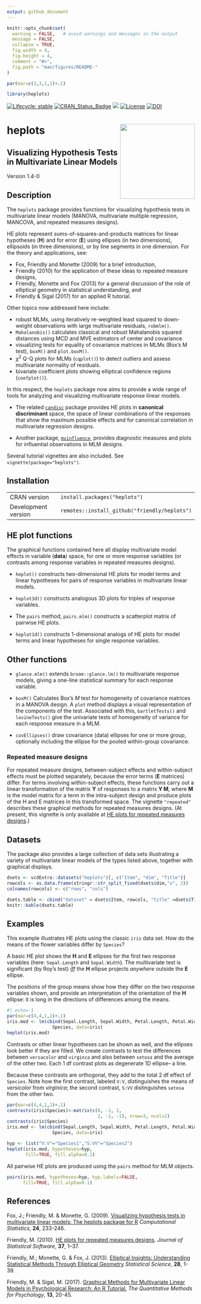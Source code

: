 ```yaml
---
output: github_document
---
```


<!-- README.md is generated from README.Rmd. Please edit that file and knit again -->

```r
knitr::opts_chunk$set(
  warning = FALSE,   # avoid warnings and messages in the output
  message = FALSE,
  collapse = TRUE,
  fig.width = 4,
  fig.height = 4,
  comment = "#>",
  fig.path = "man/figures/README-"
)

par(mar=c(3,3,1,1)+.1)
```

```r
library(heplots)
```

<!-- badges: start -->
[![Lifecycle: stable](https://img.shields.io/badge/lifecycle-stable-brightgreen.svg)](https://lifecycle.r-lib.org/articles/stages.html#stable)
[![CRAN_Status_Badge](http://www.r-pkg.org/badges/version/heplots)](http://cran.r-project.org/package=heplots)
[![](http://cranlogs.r-pkg.org/badges/grand-total/heplots)](https://cran.r-project.org/package=heplots)
[![License](https://img.shields.io/badge/license-GPL%20%28%3E=%202%29-brightgreen.svg?style=flat)](https://www.gnu.org/licenses/gpl-2.0.html) 
[![DOI](https://zenodo.org/badge/13908453.svg)](https://zenodo.org/badge/latestdoi/13908453)
<!-- badges: end -->


# heplots <img src="man/figures/logo.png" height="200" style="float:right; height:200px;" />

## **Visualizing Hypothesis Tests in Multivariate Linear Models**

Version 1.4-0

## Description

The `heplots` package provides functions for visualizing hypothesis tests in
multivariate linear models (MANOVA, multivariate multiple regression, MANCOVA,
and repeated measures designs).

HE plots represent sums-of-squares-and-products matrices for linear hypotheses (**H**) and for 
error (**E**) using ellipses (in two dimensions), ellipsoids (in three dimensions),
or by line segments in one dimension.
For the theory and applications, see: 

* Fox, Friendly and Monette (2009) for a brief introduction,
* Friendly (2010) for the application of these ideas to repeated measure designs,
* Friendly, Monette and Fox (2013) for a general discussion of the role of elliptical geometry in statistical understanding, and
* Friendly & Sigal (2017) for an applied R tutorial.

Other topics now addressed here include:

* robust MLMs, using iteratively re-weighted least squared to down-weight observations with large multivariate residuals, `robmlm()`. 
* `Mahalanobis()` calculates classical and robust Mahalanobis squared distances using MCD and MVE estimators of center and covariance.
* visualizing tests for equality of covariance matrices in MLMs (Box's M test), `boxM()` and `plot.boxM()`. 
* $\chi^2$ Q-Q plots for MLMs (`cqplot()`) to detect outliers and assess multivariate normality of residuals.
* bivariate coefficient plots showing elliptical confidence regions (`coefplot()`).

In this respect, the `heplots` package now aims to provide a wide range of tools for analyzing and visualizing
multivariate response linear models.

* The related [`candisc`](http://github.com/friendly/candisc) package provides HE plots in **canonical discriminant** space, the space of linear combinations of the responses that show the maximum possible effects
and for canonical correlation in multivariate regression designs.

* Another package, [`mvinfluence`](https://friendly.github.io/mvinfluence/), provides diagnostic measures and
plots for influential observations in MLM designs.


Several tutorial vignettes are also included.  See `vignette(package="heplots")`.


## Installation

|                     |                                                   |
|---------------------|---------------------------------------------------|
| CRAN version        | `install.packages("heplots")`                 |
| Development version | `remotes::install_github("friendly/heplots")` |


<!-- This installs the package from the source and creates the package vignettes,  -->
<!-- so you will need to have R Tools installed on your system.  [R Tools for Windows](https://cran.r-project.org/bin/windows/Rtools/) -->
<!-- takes you to the download page for Windows.  [R Tools for Mac OS X](https://cran.r-project.org/bin/macosx/tools/) -->
<!-- has the required programs for Mac OS X. -->


## HE plot functions

The graphical functions contained here all display multivariate model
effects in variable (**data**) space, for one or more response variables
(or contrasts among response variables in repeated measures designs).

* `heplot()` constructs two-dimensional HE plots for model terms and 
linear hypotheses for pairs of response variables in multivariate linear models.

* `heplot3d()` constructs analogous 3D plots for triples of response
variables.
 
* The `pairs` method, `pairs.mlm()` constructs a scatterplot matrix of pairwise HE plots.

* `heplot1d()` constructs 1-dimensional analogs of HE plots for model terms and 
linear hypotheses for single response variables.


## Other functions

* `glance.mlm()` extends `broom::glance.lm()` to multivariate response models, giving a one-line statistical summary for each response variable.

* `boxM()` Calculates Box's _M_ test for homogeneity of covariance matrices in a MANOVA design. A `plot` method displays a visual representation of the components of the test. Associated with this, `bartletTests()` and
`levineTests()` give the univariate tests of homogeneity of variance for each response measure in a MLM.

* `covEllipses()` draw covariance (data) ellipses for one or more group, optionally including the ellipse for the pooled within-group covariance.

### Repeated measure designs

For repeated measure designs, between-subject effects and within-subject
effects must be plotted separately, because the error terms (**E** matrices)
differ.  For terms involving within-subject effects,
these functions carry out a linear
transformation of the matrix **Y** of responses to a matrix **Y M**, where
**M** is the model matrix for a term in
the intra-subject design and produce plots of
the H and E matrices in this transformed space. The vignette `"repeated"` describes
these graphical methods for repeated measures designs. 
(At present, this vignette is only available at [HE plots for repeated measures designs](http://www.jstatsoft.org/v37/i04/paper).)

## Datasets

The package also provides a large collection of  data sets illustrating
a variety of multivariate linear models of the types listed above,
together with graphical displays.

```r
dsets <- vcdExtra::datasets("heplots")[, c("Item", "dim", "Title")]
rowcols <- as.data.frame(stringr::str_split_fixed(dsets$dim,"x", 2))
colnames(rowcols) <- c("rows", "cols")

dsets.table <- cbind("dataset" = dsets$Item, rowcols, "title" =dsets$Title)
knitr::kable(dsets.table)
```


## Examples

This example illustrates HE plots using the classic `iris` data set. How do the means
of the flower variables differ by `Species`? 

A basic HE plot shows the **H** and **E**
ellipses for the first two response variables (here: `Sepal.Length` and `Sepal.Width`).
The multivariate test is significant
(by Roy's test) *iff* the **H** ellipse projects *anywhere* outside the **E** ellipse.

The positions of the group means show how they differ on the two response variables shown,
and provide an interpretation of the orientation of the **H** ellipse: it is long in the
directions of differences among the means.

```r
#| echo=-1
par(mar=c(4,4,1,1)+.1)
iris.mod <- lm(cbind(Sepal.Length, Sepal.Width, Petal.Length, Petal.Width) ~ 
                 Species, data=iris)
heplot(iris.mod)
```

Contrasts or other linear hypotheses can be shown as well, and the ellipses look better
if they are filled. We create contrasts to test the differences between `versacolor` and
`virginca` and also between `setosa` and the average of the other two. Each 1 df contrast plots
as degenerate 1D ellipse-- a line. 

Because these contrasts are orthogonal, they add to the total 2 df effect
of `Species`. Note how the first contrast, labeled `V:V`, distinguishes the means of
*versicolor* from *virginica*;
the second contrast, `S:VV` distinguishes `setosa` from the other two.


```r
par(mar=c(4,4,1,1)+.1)
contrasts(iris$Species)<-matrix(c(0, -1, 1, 
                                  2, -1, -1), nrow=3, ncol=2)
contrasts(iris$Species)
iris.mod <- lm(cbind(Sepal.Length, Sepal.Width, Petal.Length, Petal.Width) ~ 
                 Species, data=iris)

hyp <- list("V:V"="Species1","S:VV"="Species2")
heplot(iris.mod, hypotheses=hyp, 
       fill=TRUE, fill.alpha=0.1)
```

All pairwise HE plots are produced using the `pairs` method for MLM objects.

```r
pairs(iris.mod, hypotheses=hyp, hyp.labels=FALSE,
      fill=TRUE, fill.alpha=0.1)
```

## References

Fox, J.; Friendly, M. & Monette, G. (2009).
[Visualizing hypothesis tests in multivariate linear models: The heplots package for R](http://datavis.ca/palers/FoxFriendlyMonette-2009.pdf)
*Computational Statistics*,  **24**, 233-246.

Friendly, M. (2010). [HE plots for repeated measures designs](http://www.jstatsoft.org/v37/i04/paper). *Journal of Statistical Software*, **37**, 1–37.


Friendly, M.; Monette, G. & Fox, J. (2013).
[Elliptical Insights: Understanding Statistical Methods Through Elliptical Geometry](http://datavis.ca/palers/ellipses-STS402.pdf) 
*Statistical Science*,  **28**, 1-39.

Friendly, M. & Sigal, M. (2017).
[Graphical Methods for Multivariate Linear Models in Psychological Research: An R Tutorial.](https://doi.org/10.20982/tqmp.13.1.p020)
*The Quantitative Methods for Psychology*, **13**, 20-45. 


